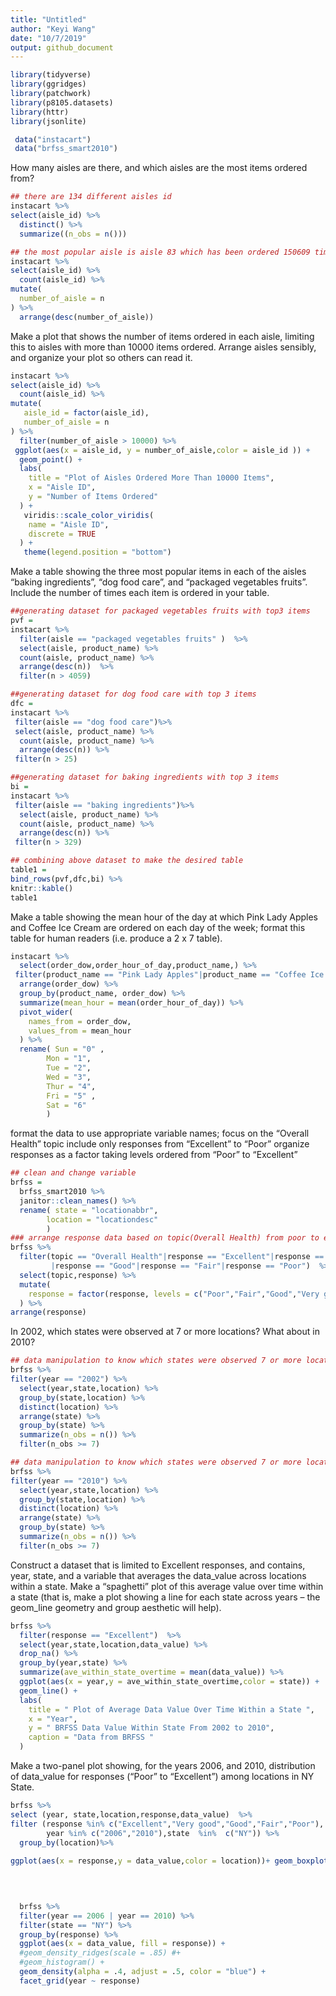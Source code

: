 ```yaml
---
title: "Untitled"
author: "Keyi Wang"
date: "10/7/2019"
output: github_document
---
```


```r
library(tidyverse)
library(ggridges)
library(patchwork)
library(p8105.datasets)
library(httr)
library(jsonlite)
```


```r
 data("instacart")
 data("brfss_smart2010")

```
How many aisles are there, and which aisles are the most items ordered from?
```r
## there are 134 different aisles id
instacart %>%
select(aisle_id) %>%
  distinct() %>%
  summarize((n_obs = n())) 

## the most popular aisle is aisle 83 which has been ordered 150609 times
instacart %>%
select(aisle_id) %>%
  count(aisle_id) %>%
mutate(
  number_of_aisle = n
) %>%
  arrange(desc(number_of_aisle)) 
```

Make a plot that shows the number of items ordered in each aisle, limiting this to aisles with more than 10000 items ordered. Arrange aisles sensibly, and organize your plot so others can read it.

```r
instacart %>%
select(aisle_id) %>%
  count(aisle_id) %>%
mutate(
   aisle_id = factor(aisle_id),
   number_of_aisle = n
) %>%
  filter(number_of_aisle > 10000) %>%
 ggplot(aes(x = aisle_id, y = number_of_aisle,color = aisle_id )) +
  geom_point() +
  labs(
    title = "Plot of Aisles Ordered More Than 10000 Items",
    x = "Aisle ID",
    y = "Number of Items Ordered"
  ) +
   viridis::scale_color_viridis(
    name = "Aisle ID", 
    discrete = TRUE
  ) +
   theme(legend.position = "bottom")

```

Make a table showing the three most popular items in each of the aisles “baking ingredients”, “dog food care”, and “packaged vegetables fruits”. Include the number of times each item is ordered in your table.
```r
##generating dataset for packaged vegetables fruits with top3 items
pvf =
instacart %>%
  filter(aisle == "packaged vegetables fruits" )  %>%
  select(aisle, product_name) %>%
  count(aisle, product_name) %>%
  arrange(desc(n))  %>%
  filter(n > 4059) 

##generating dataset for dog food care with top 3 items
dfc = 
instacart %>%
 filter(aisle == "dog food care")%>%
 select(aisle, product_name) %>%
  count(aisle, product_name) %>%
  arrange(desc(n)) %>%
 filter(n > 25) 

##generating dataset for baking ingredients with top 3 items
bi =
instacart %>%
 filter(aisle == "baking ingredients")%>%
  select(aisle, product_name) %>%
  count(aisle, product_name) %>%
  arrange(desc(n)) %>%
 filter(n > 329)

## combining above dataset to make the desired table
table1 =
bind_rows(pvf,dfc,bi) %>%
knitr::kable()
table1 
```

Make a table showing the mean hour of the day at which Pink Lady Apples and Coffee Ice Cream are ordered on each day of the week; format this table for human readers (i.e. produce a 2 x 7 table).

```r
instacart %>%
  select(order_dow,order_hour_of_day,product_name,) %>%
 filter(product_name == "Pink Lady Apples"|product_name == "Coffee Ice Cream") %>%
  arrange(order_dow) %>%
  group_by(product_name, order_dow) %>% 
  summarize(mean_hour = mean(order_hour_of_day)) %>% 
  pivot_wider(
    names_from = order_dow,
    values_from = mean_hour
  ) %>%
  rename( Sun = "0" ,
        Mon = "1",
        Tue = "2",
        Wed = "3",
        Thur = "4",
        Fri = "5" ,
        Sat = "6"
        )

```


format the data to use appropriate variable names;
focus on the “Overall Health” topic
include only responses from “Excellent” to “Poor”
organize responses as a factor taking levels ordered from “Poor” to “Excellent”
```r
## clean and change variable
brfss = 
  brfss_smart2010 %>%
  janitor::clean_names() %>%
  rename( state = "locationabbr",
        location = "locationdesc"
        )
### arrange response data based on topic(Overall Health) from poor to excellent
brfss %>%
  filter(topic == "Overall Health"|response == "Excellent"|response == "Very good"
         |response == "Good"|response == "Fair"|response == "Poor")  %>%
  select(topic,response) %>%
  mutate(
    response = factor(response, levels = c("Poor","Fair","Good","Very good","Excellent"))
  ) %>%
arrange(response)
```
In 2002, which states were observed at 7 or more locations? What about in 2010?
```r
## data manipulation to know which states were observed 7 or more locations in 2002
brfss %>%
filter(year == "2002") %>%
  select(year,state,location) %>%
  group_by(state,location) %>%
  distinct(location) %>%
  arrange(state) %>%
  group_by(state) %>% 
  summarize(n_obs = n()) %>%
  filter(n_obs >= 7)

## data manipulation to know which states were observed 7 or more locations in 2010
brfss %>%
filter(year == "2010") %>%
  select(year,state,location) %>%
  group_by(state,location) %>%
  distinct(location) %>%
  arrange(state) %>%
  group_by(state) %>% 
  summarize(n_obs = n()) %>%
  filter(n_obs >= 7)
```

Construct a dataset that is limited to Excellent responses, and contains, year, state, and a variable that averages the data_value across locations within a state. Make a “spaghetti” plot of this average value over time within a state (that is, make a plot showing a line for each state across years – the geom_line geometry and group aesthetic will help).

```r
brfss %>%
  filter(response == "Excellent")  %>%
  select(year,state,location,data_value) %>%
  drop_na() %>%
  group_by(year,state) %>%
  summarize(ave_within_state_overtime = mean(data_value)) %>%
  ggplot(aes(x = year,y = ave_within_state_overtime,color = state)) +
  geom_line() +
  labs(
    title = " Plot of Average Data Value Over Time Within a State ",
    x = "Year",
    y = " BRFSS Data Value Within State From 2002 to 2010",
    caption = "Data from BRFSS "
  )
```

Make a two-panel plot showing, for the years 2006, and 2010, distribution of data_value for responses (“Poor” to “Excellent”) among locations in NY State.

```r
brfss %>%
select (year, state,location,response,data_value)  %>%
filter (response %in% c("Excellent","Very good","Good","Fair","Poor"),
        year %in% c("2006","2010"),state  %in%  c("NY")) %>%
  group_by(location)%>%
 
ggplot(aes(x = response,y = data_value,color = location))+ geom_boxplot()+ facet_grid(~year)
  


  
  brfss %>% 
  filter(year == 2006 | year == 2010) %>% 
  filter(state == "NY") %>%
  group_by(response) %>% 
  ggplot(aes(x = data_value, fill = response)) +
  #geom_density_ridges(scale = .85) #+
  #geom_histogram() +
  geom_density(alpha = .4, adjust = .5, color = "blue") +
  facet_grid(year ~ response)
  
      
  
  
  

  


```






